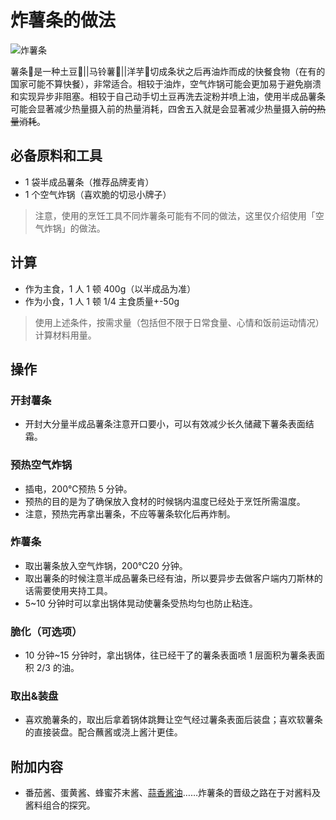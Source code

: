 # 炸薯条的做法

![炸薯条](./炸薯条.jpg)

薯条🍟是一种土豆🥔||马铃薯🥔||洋芋🥔切成条状之后再油炸而成的快餐食物（在有的国家可能不算快餐），非常适合。相较于油炸，空气炸锅可能会更加易于避免崩溃和实现异步非阻塞。相较于自己动手切土豆再洗去淀粉并喷上油，使用半成品薯条可能会显著减少热量摄入前的热量消耗，四舍五入就是会显著减少热量摄入~~前的热量消耗~~。

## 必备原料和工具

- 1 袋半成品薯条（推荐品牌麦肯）
- 1 个空气炸锅（喜欢脆的切忌小牌子）

> 注意，使用的烹饪工具不同炸薯条可能有不同的做法，这里仅介绍使用「空气炸锅」的做法。

## 计算

- 作为主食，1 人 1 顿 400g（以半成品为准）
- 作为小食，1 人 1 顿 1/4 主食质量+-50g

> 使用上述条件，按需求量（包括但不限于日常食量、心情和饭前运动情况）计算材料用量。

## 操作

### 开封薯条

- 开封大分量半成品薯条注意开口要小，可以有效减少长久储藏下薯条表面结霜。

### 预热空气炸锅

- 插电，200℃预热 5 分钟。
- 预热的目的是为了确保放入食材的时候锅内温度已经处于烹饪所需温度。
- 注意，预热完再拿出薯条，不应等薯条软化后再炸制。

### 炸薯条

- 取出薯条放入空气炸锅，200℃20 分钟。
- 取出薯条的时候注意半成品薯条已经有油，所以要异步去做客户端内刀斯林的话需要使用夹持工具。
- 5~10 分钟时可以拿出锅体晃动使薯条受热均匀也防止粘连。

### 脆化（可选项）

- 10 分钟~15 分钟时，拿出锅体，往已经干了的薯条表面喷 1 层面积为薯条表面积 2/3 的油。

### 取出&装盘

- 喜欢脆薯条的，取出后拿着锅体跳舞让空气经过薯条表面后装盘；喜欢软薯条的直接装盘。配合蘸酱或浇上酱汁更佳。

## 附加内容

- 番茄酱、蛋黄酱、蜂蜜芥末酱、[蒜香酱油](../../condiment/蒜香酱油.mdx)……炸薯条的晋级之路在于对酱料及酱料组合的探究。


